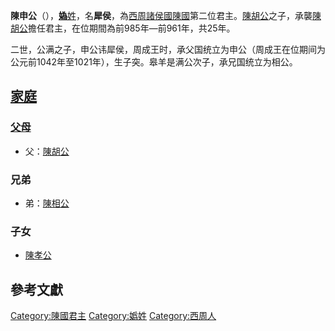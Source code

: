 '''陳申公'''（{{bd|？||前961年||}}），[[妫姓|'''媯'''姓]]，名'''犀侯'''，為[[西周|西周]][[諸侯國|諸侯國]][[陳國|陳國]]第二位君主。[[陳胡公|陳胡公]]之子，承襲[[陳胡公|陳胡公]]擔任君主，在位期間為前985年—前961年，共25年。

二世，公满之子，申公讳犀侯，周成王时，承父国统立为申公（周成王在位期间为公元前1042年至1021年），生子突。皋羊是满公次子，承兄国统立为相公。

== [[家庭|家庭]] ==
=== [[父母|父母]] ===
* 父：[[陳胡公|陳胡公]]

===兄弟 ===
* 弟：[[陳相公|陳相公]]
=== 子女 ===
* [[陳孝公|陳孝公]]

==參考文獻==

{{start box}}
{{s-before|[[陳胡公|陳胡公]]}}
{{s-title|[[西周|西周]][[陳國|陳國]]君主}}
{{s-after|[[陳相公|陳相公]]}}
{{end box}}
{{陈国君主}}

[[Category:陳國君主|Category:陳國君主]]
[[Category:嬀姓|Category:嬀姓]]
[[Category:西周人|Category:西周人]]